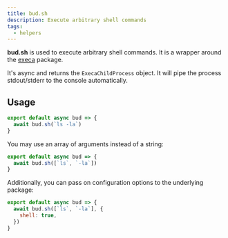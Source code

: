 ```yaml
---
title: bud.sh
description: Execute arbitrary shell commands
tags:
  - helpers
---
```


**bud.sh** is used to execute arbitrary shell commands. It is a wrapper around the [execa](https://github.com/sindresorhus/execa) package.

It's async and returns the `ExecaChildProcess` object. It will pipe the process stdout/stderr to the console automatically.

## Usage

```js title=bud.config.js
export default async bud => {
  await bud.sh(`ls -la`)
}
```

You may use an array of arguments instead of a string:

```js title=bud.config.js
export default async bud => {
  await bud.sh([`ls`, `-la`])
}
```

Additionally, you can pass on configuration options to the underlying package:

```js title=bud.config.js
export default async bud => {
  await bud.sh([`ls`, `-la`], {
    shell: true,
  })
}
```
